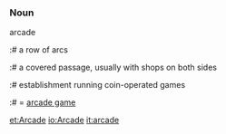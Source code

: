 ===Noun===
arcade
:# a row of arcs
:# a covered passage, usually with shops on both sides
:# establishment running coin-operated games
:# = [[arcade game]]

[[et:Arcade]]
[[io:Arcade]]
[[it:arcade]]